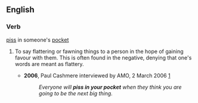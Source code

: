 ==English==
===Verb===
[[piss]] in someone's [[pocket]]
# {{context|AU|slang}} To say flattering or fawning things to a person in the hope of gaining favour with them.  This is often found in the negative, denying that one's words are meant as flattery.
#* '''2006''', Paul Cashmere interviewed by AMO, 2 March 2006 [http://www.amo.org.au/interview.asp?id=1122]
#*:''Everyone will '''piss in your pocket''' when they think you are going to be the next big thing.''